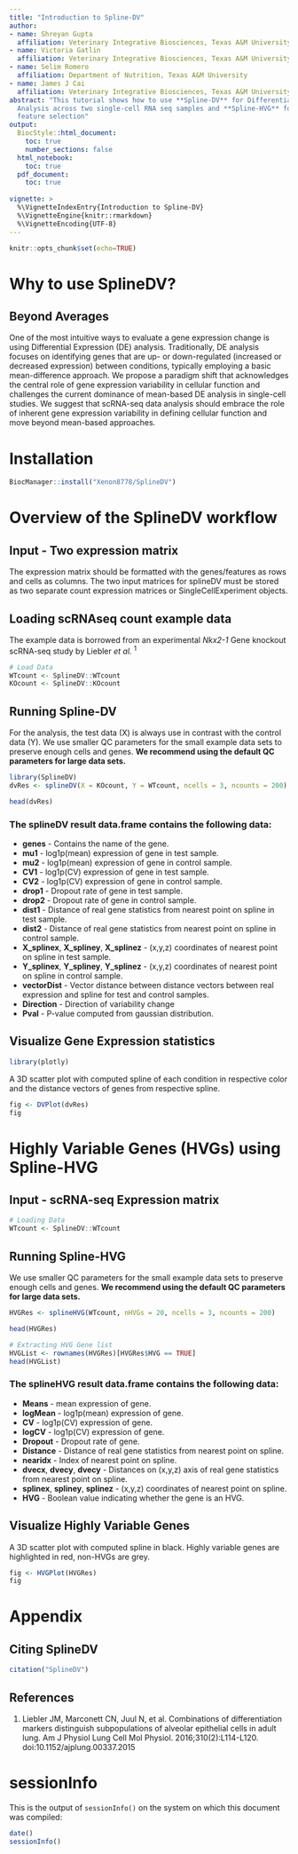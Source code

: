 ```yaml
---
title: "Introduction to Spline-DV"
author: 
- name: Shreyan Gupta
  affiliation: Veterinary Integrative Biosciences, Texas A&M University
- name: Victoria Gatlin
  affiliation: Veterinary Integrative Biosciences, Texas A&M University
- name: Selim Romero
  affiliation: Department of Nutrition, Texas A&M University
- name: James J Cai
  affiliation: Veterinary Integrative Biosciences, Texas A&M University
abstract: "This tutorial shows how to use **Spline-DV** for Differential Variability
  Analysis across two single-cell RNA seq samples and **Spline-HVG** for highly variable
  feature selection"
output:
  BiocStyle::html_document:
    toc: true
    number_sections: false
  html_notebook:
    toc: true
  pdf_document:
    toc: true
    
vignette: >
  %\VignetteIndexEntry{Introduction to Spline-DV}
  %\VignetteEngine{knitr::rmarkdown}
  %\VignetteEncoding{UTF-8}
---
```


```r
knitr::opts_chunk$set(echo=TRUE)
```

# Why to use SplineDV? 
## Beyond Averages
One of the most intuitive ways to evaluate a gene expression change is using Differential Expression (DE) analysis. Traditionally, DE analysis focuses on identifying genes that are up- or down-regulated (increased or decreased expression) between conditions, typically employing a basic mean-difference approach. We propose a paradigm shift that acknowledges the central role of gene expression variability in cellular function and challenges the current dominance of mean-based DE analysis in single-cell studies. We suggest that scRNA-seq data analysis should embrace the role of inherent gene expression variability in defining cellular function and move beyond mean-based approaches. 

# Installation
```r
BiocManager::install("Xenon8778/SplineDV")
```

# Overview of the SplineDV workflow 
## Input - Two expression matrix 
The expression matrix should be formatted with the genes/features as rows and cells as columns.
The two input matrices for splineDV must be stored as two separate count expression matrices or SingleCellExperiment objects.

## Loading scRNAseq count example data
The example data is borrowed from an experimental *Nkx2-1* Gene knockout scRNA-seq study by Liebler *et al.* ^1^

```r
# Load Data
WTcount <- SplineDV::WTcount
KOcount <- SplineDV::KOcount
```

## Running Spline-DV
For the analysis, the test data (X) is always use in contrast with the control data (Y). We use smaller QC parameters for the small example data sets to preserve enough cells and genes. **We recommend using the default QC parameters for large data sets.**
```r
library(SplineDV)
dvRes <- splineDV(X = KOcount, Y = WTcount, ncells = 3, ncounts = 200)
```

```r
head(dvRes)
```

### The splineDV result data.frame contains the following data:
- **genes** - Contains the name of the gene.
- **mu1** - log1p(mean) expression of gene in test sample.
- **mu2** - log1p(mean) expression of gene in control sample.
- **CV1** - log1p(CV) expression of gene in test sample.
- **CV2** - log1p(CV) expression of gene in control sample.
- **drop1** - Dropout rate of gene in test sample.
- **drop2** - Dropout rate of gene in control sample.
- **dist1** - Distance of real gene statistics from nearest point on spline in test sample.
- **dist2** - Distance of real gene statistics from nearest point on spline in control sample.
- **X_splinex**, **X_spliney**, **X_splinez** - (x,y,z) coordinates of nearest point on spline in test sample.
- **Y_splinex**, **Y_spliney**, **Y_splinez** - (x,y,z) coordinates of nearest point on spline in control sample.
- **vectorDist** - Vector distance between distance vectors between real expression and spline for test and control samples.
- **Direction** - Direction of variability change
- **Pval** - P-value computed from gaussian distribution.

## Visualize Gene Expression statistics
```r
library(plotly)
```

A 3D scatter plot with computed spline of each condition in respective color and the distance vectors of genes from respective spline.

```r
fig <- DVPlot(dvRes)
fig 
```

 
# Highly Variable Genes (HVGs) using Spline-HVG 
## Input - scRNA-seq Expression matrix 
```r
# Loading Data
WTcount <- SplineDV::WTcount
```
## Running Spline-HVG
We use smaller QC parameters for the small example data sets to preserve enough cells and genes. **We recommend using the default QC parameters for large data sets.**
```r
HVGRes <- splineHVG(WTcount, nHVGs = 20, ncells = 3, ncounts = 200)
```
```r
head(HVGRes)
```
```r
# Extracting HVG Gene list
HVGList <- rownames(HVGRes)[HVGRes$HVG == TRUE]
head(HVGList)
```

### The splineHVG result data.frame contains the following data:

- **Means** - mean expression of gene.
- **logMean** - log1p(mean) expression of gene.
- **CV** - log1p(CV) expression of gene.
- **logCV** - log1p(CV) expression of gene.
- **Dropout** - Dropout rate of gene.
- **Distance** - Distance of real gene statistics from nearest point on spline.
- **nearidx** - Index of nearest point on spline.
- **dvecx**, **dvecy**, **dvecy** - Distances on (x,y,z) axis of real gene statistics from nearest point on spline.
- **splinex**, **spliney**, **splinez** - (x,y,z) coordinates of nearest point on spline.
- **HVG** - Boolean value indicating whether the gene is an HVG.

## Visualize Highly Variable Genes
A 3D scatter plot with computed spline in black. Highly variable genes are highlighted in red, non-HVGs are grey.
```r
fig <- HVGPlot(HVGRes)
fig
```

# Appendix
## Citing SplineDV
```r
citation("SplineDV")
```
## References
1. Liebler JM, Marconett CN, Juul N, et al. Combinations of differentiation markers distinguish subpopulations of alveolar epithelial cells in adult lung. Am J Physiol Lung Cell Mol Physiol. 2016;310(2):L114-L120. doi:10.1152/ajplung.00337.2015

# sessionInfo
This is the output of `sessionInfo()` on the system on which this document was compiled:
```r
date()
sessionInfo()
```
